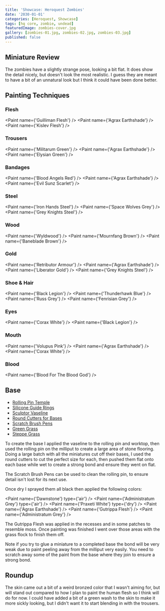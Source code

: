 ```yaml
---
title: 'Showcase: Heroquest Zombies'
date: '2030-01-01'
categories: [Heroquest, Showcase]
tags: [hq core, zombie, undead]
featuredImage: zombies-cover.jpg
gallery: [zombies-01.jpg, zombies-02.jpg, zombies-03.jpg]
published: false
---
```



## Miniature Review

The zombies have a slightly strange pose, looking a bit flat. It does show the detail nicely, but doesn't look the
most realistic. I guess they are meant to have a bit of an unnatural look but I think it could have been done better.

## Painting Techniques

### Flesh

<Paint name={'Guilliman Flesh'} />
<Paint name={'Agrax Earthshade'} />
<Paint name={'Kislev Flesh'} />

### Trousers

<Paint name={'Militarum Green'} />
<Paint name={'Agrax Earthshade'} />
<Paint name={'Elysian Green'} />

### Bandages

<Paint name={'Blood Angels Red'} />
<Paint name={'Agrax Earthshade'} />
<Paint name={'Evil Sunz Scarlet'} />

### Steel

<Paint name={'Iron Hands Steel'} />
<Paint name={'Space Wolves Grey'} />
<Paint name={'Grey Knights Steel'} />

### Wood

<Paint name={'Wyldwood'} />
<Paint name={'Mournfang Brown'} />
<Paint name={'Baneblade Brown'} />

### Gold

<Paint name={'Retributor Armour'} />
<Paint name={'Agrax Earthshade'} />
<Paint name={'Liberator Gold'} />
<Paint name={'Grey Knights Steel'} />

### Shoe & Hair

<Paint name={'Black Legion'} />
<Paint name={'Thunderhawk Blue'} />
<Paint name={'Russ Grey'} />
<Paint name={'Fenrisian Grey'} />

### Eyes

<Paint name={'Corax White'} />
<Paint name={'Black Legion'} />

### Mouth

<Paint name={'Volupus Pink'} />
<Paint name={'Agrax Earthshade'} />
<Paint name={'Corax White'} />

### Blood

<Paint name={'Blood For The Blood God'} />

## Base

- [Rolling Pin Temple](https://www.greenstuffworld.com/en/modelling-textured-rolling-pins/365-rolling-pin-hobby-roller-temple.html)
- [Silicone Guide Rings](https://www.greenstuffworld.com/en/modelling-textured-rolling-pins/540-silicone-guide-rings.html)
- [Sculptor Vaseline](https://www.greenstuffworld.com/en/sculptor-vaseline/349-sculptor-vaseline-petroleum-jelly.html)
- [Round Cutters for Bases](https://www.greenstuffworld.com/en/hobby-cutting-tools/801-round-cutters-for-bases-stainless-steel.html)
- [Scratch Brush Pens](https://www.greenstuffworld.com/en/engraving-tools/690-scratch-brush-pens.html)
- [Green Grass](https://www.thearmypainter.com/shop/us/bf4113p)
- [Steppe Grass](https://www.thearmypainter.com/shop/us/bf4115p)

To create the base I applied the vaseline to the rolling pin and worktop, then used the rolling pin on the milliput to
create a large area of stone flooring. Doing a large batch with all the miniatures cut off their bases, I used the round
cutters to cut the perfect size for each, then pushed them flat onto each base while wet to create a strong bond and
ensure they went on flat.

The Scratch Brush Pens can be used to clean the rolling pin, to ensure detail isn't lost for its next use.

Once dry I sprayed them all black then applied the following colors:

<Paint name={'Dawnstone'} type={'air'} />
<Paint name={'Administratum Grey'} type={'air'} />
<Paint name={'Praxeti White'} type={'dry'} />
<Paint name={'Agrax Earthshade'} />
<Paint name={'Gutrippa Flesh'} />
<Paint name={'Administratum Grey'} />

The Gutrippa Flesh was applied in the recesses and in some patches to resemble moss. Once painting was finished I went
over those areas with the grass flock to finish them off.

Note if you try to glue a miniature to a completed base the bond will be very weak due to paint peeling away from the
milliput very easily. You need to scratch away some of the paint from the base where they join to ensure a strong bond.

## Roundup

The skin came out a bit of a weird bronzed color that I wasn't aiming for, but will stand out compared to how I plan to
paint the human flesh so I think will do for now. I could have added a bit of a green wash to the skin to make it
more sickly looking, but I didn't want it to start blending in with the trousers.
